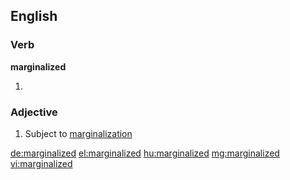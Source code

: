 ==English==

===Verb===
'''marginalized'''

# {{past of|[[marginalize]]}}

===Adjective===
{{en-adj}}

# Subject to [[marginalization]]

[[de:marginalized]]
[[el:marginalized]]
[[hu:marginalized]]
[[mg:marginalized]]
[[vi:marginalized]]